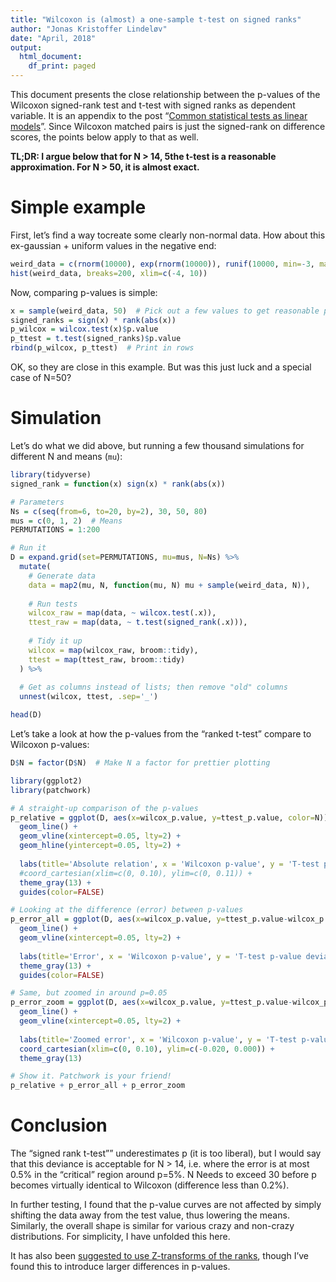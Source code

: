 ```yaml
---
title: "Wilcoxon is (almost) a one-sample t-test on signed ranks"
author: "Jonas Kristoffer Lindeløv"
date: "April, 2018"
output: 
  html_document:
    df_print: paged
---
```


<!-- from https://stackoverflow.com/a/37839683/1297830 -->
<link rel="stylesheet" type="text/css" href="hideOutput.css">
<script src="hideOutput.js"></script>

<!--
TO DO:
 * Link to linear-model post
 * Test permutation: coin::wilcox_test()

-->

This document presents the close relationship between the p-values of the Wilcoxon signed-rank test and t-test with signed ranks as dependent variable. It is an appendix to the post "[Common statistical tests as linear models](https://rpubs.com/lindeloev/test_as_linear)". Since Wilcoxon matched pairs is just the signed-rank on difference scores, the points below apply to that as well.

**TL;DR: I argue below that for N > 14, 5the t-test is a reasonable approximation. For N > 50, it is almost exact.**


# Simple example
First, let's find a way tocreate some clearly non-normal data. How about this ex-gaussian + uniform values in the negative end:

```r
weird_data = c(rnorm(10000), exp(rnorm(10000)), runif(10000, min=-3, max=-2))
hist(weird_data, breaks=200, xlim=c(-4, 10))
```

Now, comparing p-values is simple:
<div class='fold s'>
```r
x = sample(weird_data, 50)  # Pick out a few values to get reasonable p-values
signed_ranks = sign(x) * rank(abs(x))
p_wilcox = wilcox.test(x)$p.value
p_ttest = t.test(signed_ranks)$p.value
rbind(p_wilcox, p_ttest)  # Print in rows
```
</div>

OK, so they are close in this example. But was this just luck and a special case of N=50?


# Simulation
Let's do what we did above, but running a few thousand simulations for different N and means (`mu`):

<div class='fold s'>
```r
library(tidyverse)
signed_rank = function(x) sign(x) * rank(abs(x))

# Parameters
Ns = c(seq(from=6, to=20, by=2), 30, 50, 80)
mus = c(0, 1, 2)  # Means
PERMUTATIONS = 1:200

# Run it
D = expand.grid(set=PERMUTATIONS, mu=mus, N=Ns) %>%
  mutate(
    # Generate data
    data = map2(mu, N, function(mu, N) mu + sample(weird_data, N)),
    
    # Run tests
    wilcox_raw = map(data, ~ wilcox.test(.x)),
    ttest_raw = map(data, ~ t.test(signed_rank(.x))),
    
    # Tidy it up
    wilcox = map(wilcox_raw, broom::tidy),
    ttest = map(ttest_raw, broom::tidy)
  ) %>%
  
  # Get as columns instead of lists; then remove "old" columns
  unnest(wilcox, ttest, .sep='_')

head(D)
```
</div>


Let's take a look at how the p-values from the "ranked t-test" compare to Wilcoxon p-values:

<div class='fold s'>
```r
D$N = factor(D$N)  # Make N a factor for prettier plotting

library(ggplot2)
library(patchwork)

# A straight-up comparison of the p-values
p_relative = ggplot(D, aes(x=wilcox_p.value, y=ttest_p.value, color=N)) + 
  geom_line() + 
  geom_vline(xintercept=0.05, lty=2) +
  geom_hline(yintercept=0.05, lty=2) +
  
  labs(title='Absolute relation', x = 'Wilcoxon p-value', y = 'T-test p-value') + 
  #coord_cartesian(xlim=c(0, 0.10), ylim=c(0, 0.11)) + 
  theme_gray(13) + 
  guides(color=FALSE)

# Looking at the difference (error) between p-values
p_error_all = ggplot(D, aes(x=wilcox_p.value, y=ttest_p.value-wilcox_p.value, color=N)) + 
  geom_line() + 
  geom_vline(xintercept=0.05, lty=2) +
  
  labs(title='Error', x = 'Wilcoxon p-value', y = 'T-test p-value deviation') + 
  theme_gray(13) + 
  guides(color=FALSE)

# Same, but zoomed in around p=0.05
p_error_zoom = ggplot(D, aes(x=wilcox_p.value, y=ttest_p.value-wilcox_p.value, color=N)) + 
  geom_line() + 
  geom_vline(xintercept=0.05, lty=2) +
  
  labs(title='Zoomed error', x = 'Wilcoxon p-value', y = 'T-test p-value deviation') + 
  coord_cartesian(xlim=c(0, 0.10), ylim=c(-0.020, 0.000)) + 
  theme_gray(13)

# Show it. Patchwork is your friend!
p_relative + p_error_all + p_error_zoom
```
</div>

# Conclusion
The "signed rank t-test"" underestimates p (it is too liberal), but I would say that this deviance is acceptable for N > 14, i.e. where the error is at most 0.5% in the "critical" region around p=5%. N Needs to exceed 30 before p becomes virtually identical to Wilcoxon (difference less than 0.2%).

In further testing, I found that the p-value curves are not affected by simply shifting the data away from the test value, thus lowering the means. Similarly, the overall shape is similar for various crazy and non-crazy distributions. For simplicity, I have unfolded this here.

It has also been [suggested to use Z-transforms of the ranks](http://andrewgelman.com/2015/07/13/dont-do-the-wilcoxon/#comment-226251), though I've found this to introduce larger differences in p-values.
